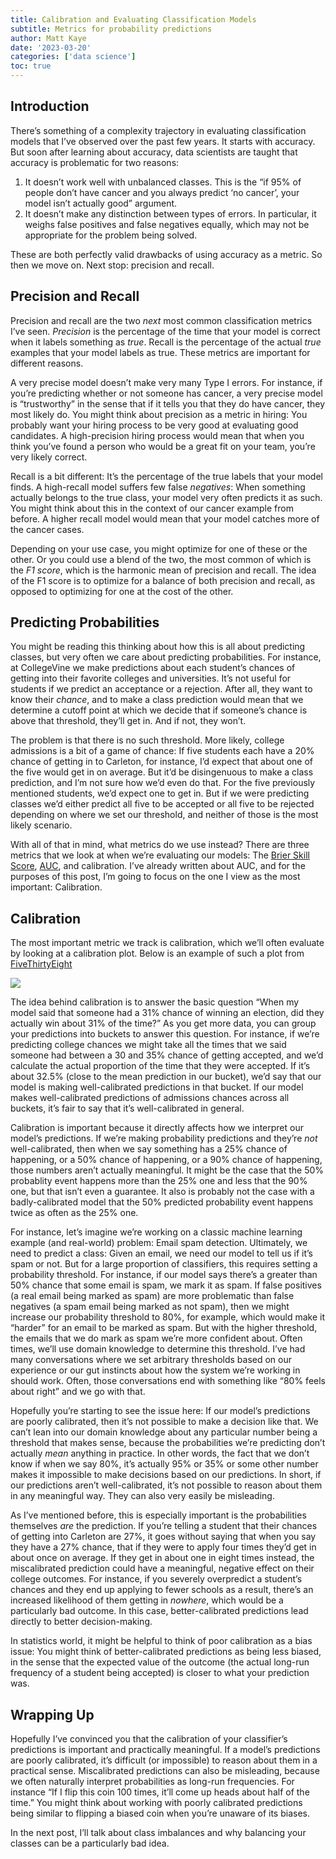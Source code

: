 ```yaml
---
title: Calibration and Evaluating Classification Models
subtitle: Metrics for probability predictions
author: Matt Kaye
date: '2023-03-20'
categories: ['data science']
toc: true
---
```


## Introduction

There's something of a complexity trajectory in evaluating classification models that I've observed over the past few years. It starts with accuracy. But soon after learning about accuracy, data scientists are taught that accuracy is problematic for two reasons:

1. It doesn't work well with unbalanced classes. This is the "if 95% of people don't have cancer and you always predict 'no cancer', your model isn't actually good" argument.
2. It doesn't make any distinction between types of errors. In particular, it weighs false positives and false negatives equally, which may not be appropriate for the problem being solved.

These are both perfectly valid drawbacks of using accuracy as a metric. So then we move on. Next stop: precision and recall.

## Precision and Recall

Precision and recall are the two _next_ most common classification metrics I've seen. *Precision* is the percentage of the time that your model is correct when it labels something as *true*. Recall is the percentage of the actual *true* examples that your model labels as true. These metrics are important for different reasons.

A very precise model doesn't make very many Type I errors. For instance, if you're predicting whether or not someone has cancer, a very precise model is "trustworthy" in the sense that if it tells you that they do have cancer, they most likely do. You might think about precision as a metric in hiring: You probably want your hiring process to be very good at evaluating good candidates. A high-precision hiring process would mean that when you think you've found a person who would be a great fit on your team, you're very likely correct.

Recall is a bit different: It's the percentage of the true labels that your model finds. A high-recall model suffers few false _negatives_: When something actually belongs to the true class, your model very often predicts it as such. You might think about this in the context of our cancer example from before. A higher recall model would mean that your model catches more of the cancer cases.

Depending on your use case, you might optimize for one of these or the other. Or you could use a blend of the two, the most common of which is the *F1 score*, which is the harmonic mean of precision and recall. The idea of the F1 score is to optimize for a balance of both precision and recall, as opposed to optimizing for one at the cost of the other.

## Predicting Probabilities

You might be reading this thinking about how this is all about predicting classes, but very often we care about predicting probabilities. For instance, at CollegeVine we make predictions about each student's chances of getting into their favorite colleges and universities. It's not useful for students if we predict an acceptance or a rejection. After all, they want to know their _chance_, and to make a class prediction would mean that we determine a cutoff point at which we decide that if someone's chance is above that threshold, they'll get in. And if not, they won't. 

The problem is that there is no such threshold. More likely, college admissions is a bit of a game of chance: If five students each have a 20% chance of getting in to Carleton, for instance, I'd expect that about one of the five would get in on average. But it'd be disingenuous to make a class prediction, and I'm not sure how we'd even do that. For the five previously mentioned students, we'd expect one to get in. But if we were predicting classes we'd either predict all five to be accepted or all five to be rejected depending on where we set our threshold, and neither of those is the most likely scenario.

With all of that in mind, what metrics do we use instead? There are three metrics that we look at when we're evaluating our models: The [Brier Skill Score](https://en.wikipedia.org/wiki/Brier_score), [AUC](https://matthewrkaye.com/posts/2023-03-09-on-auc-roc/), and calibration. I've already written about AUC, and for the purposes of this post, I'm going to focus on the one I view as the most important: Calibration.

## Calibration

The most important metric we track is calibration, which we'll often evaluate by looking at a calibration plot. Below is an example of such a plot from [FiveThirtyEight](https://projects.fivethirtyeight.com/checking-our-work/us-senate-elections/)

![](fivethirtyeight-calibration.png)

The idea behind calibration is to answer the basic question "When my model said that someone had a 31% chance of winning an election, did they actually win about 31% of the time?" As you get more data, you can group your predictions into buckets to answer this question. For instance, if we're predicting college chances we might take all the times that we said someone had between a 30 and 35% chance of getting accepted, and we'd calculate the actual proportion of the time that they were accepted. If it's about 32.5% (close to the mean prediction in our bucket), we'd say that our model is making well-calibrated predictions in that bucket. If our model makes well-calibrated predictions of admissions chances across all buckets, it's fair to say that it's well-calibrated in general.

Calibration is important because it directly affects how we interpret our model's predictions. If we're making probability predictions and they're _not_ well-calibrated, then when we say something has a 25% chance of happening, or a 50% chance of happening, or a 90% chance of happening, those numbers aren't actually meaningful. It might be the case that the 50% probablity event happens more than the 25% one and less that the 90% one, but that isn't even a guarantee. It also is probably not the case with a badly-calibrated model that the 50% predicted probability event happens twice as often as the 25% one.

For instance, let's imagine we're working on a classic machine learning example (and real-world) problem: Email spam detection. Ultimately, we need to predict a class: Given an email, we need our model to tell us if it's spam or not. But for a large proportion of classifiers, this requires setting a probability threshold. For instance, if our model says there's a greater than 50% chance that some email is spam, we mark it as spam. If false positives (a real email being marked as spam) are more problematic than false negatives (a spam email being marked as not spam), then we might increase our probability threshold to 80%, for example, which would make it "harder" for an email to be marked as spam. But with the higher threshold, the emails that we do mark as spam we're more confident about. Often times, we'll use domain knowledge to determine this threshold. I've had many conversations where we set arbitrary thresholds based on our experience or our gut instincts about how the system we're working in should work. Often, those conversations end with something like "80% feels about right" and we go with that.

Hopefully you're starting to see the issue here: If our model's predictions are poorly calibrated, then it's not possible to make a decision like that. We can't lean into our domain knowledge about any particular number being a threshold that makes sense, because the probabilities we're predicting don't actually _mean_ anything in practice. In other words, the fact that we don't know if when we say 80%, it's actually 95% or 35% or some other number makes it impossible to make decisions based on our predictions. In short, if our predictions aren't well-calibrated, it's not possible to reason about them in any meaningful way. They can also very easily be misleading.

As I've mentioned before, this is especially important is the probabilities themselves _are_ the prediction. If you're telling a student that their chances of getting into Carleton are 27%, it goes without saying that when you say they have a 27% chance, that if they were to apply four times they'd get in about once on average. If they get in about one in eight times instead, the miscalibrated prediction could have a meaningful, negative effect on their college outcomes. For instance, if you severely overpredict a student's chances and they end up applying to fewer schools as a result, there's an increased likelihood of them getting in _nowhere_, which would be a particularly bad outcome. In this case, better-calibrated predictions lead directly to better decision-making. 

In statistics world, it might be helpful to think of poor calibration as a bias issue: You might think of better-calibrated predictions as being less biased, in the sense that the expected value of the outcome (the actual long-run frequency of a student being accepted) is closer to what your prediction was.

## Wrapping Up

Hopefully I've convinced you that the calibration of your classifier's predictions is important and practically meaningful. If a model's predictions are poorly calibrated, it's difficult (or impossible) to reason about them in a practical sense. Miscalibrated predictions can also be misleading, because we often naturally interpret probabilities as long-run frequencies. For instance "If I flip this coin 100 times, it'll come up heads about half of the time." You might think about working with poorly calibrated predictions being similar to flipping a biased coin when you're unaware of its biases.

In the next post, I'll talk about class imbalances and why balancing your classes can be a particularly bad idea.

